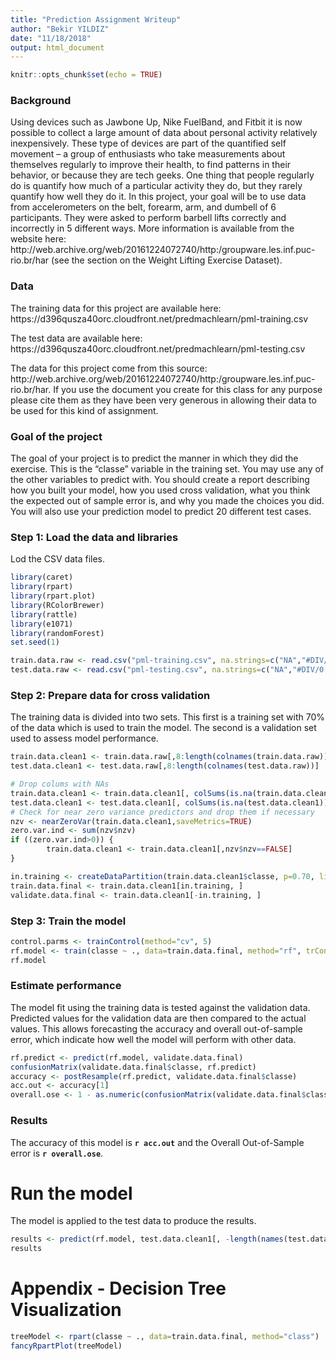 ```yaml
---
title: "Prediction Assignment Writeup"
author: "Bekir YILDIZ"
date: "11/18/2018"
output: html_document
---
```


```r
knitr::opts_chunk$set(echo = TRUE)
```

### Background

Using devices such as Jawbone Up, Nike FuelBand, and Fitbit it is now possible to collect a large amount of data about personal activity relatively inexpensively. These type of devices are part of the quantified self movement – a group of enthusiasts who take measurements about themselves regularly to improve their health, to find patterns in their behavior, or because they are tech geeks. One thing that people regularly do is quantify how much of a particular activity they do, but they rarely quantify how well they do it. In this project, your goal will be to use data from accelerometers on the belt, forearm, arm, and dumbell of 6 participants. They were asked to perform barbell lifts correctly and incorrectly in 5 different ways. More information is available from the website here: http://web.archive.org/web/20161224072740/http:/groupware.les.inf.puc-rio.br/har (see the section on the Weight Lifting Exercise Dataset).

### Data

The training data for this project are available here:
https://d396qusza40orc.cloudfront.net/predmachlearn/pml-training.csv

The test data are available here:
https://d396qusza40orc.cloudfront.net/predmachlearn/pml-testing.csv

The data for this project come from this source: http://web.archive.org/web/20161224072740/http:/groupware.les.inf.puc-rio.br/har. If you use the document you create for this class for any purpose please cite them as they have been very generous in allowing their data to be used for this kind of assignment.

### Goal of the project

The goal of your project is to predict the manner in which they did the exercise. This is the "classe" variable in the training set. You may use any of the other variables to predict with. You should create a report describing how you built your model, how you used cross validation, what you think the expected out of sample error is, and why you made the choices you did. You will also use your prediction model to predict 20 different test cases.

### Step 1: Load the data and libraries
Lod the CSV data files. 

```r
library(caret)
library(rpart)
library(rpart.plot)
library(RColorBrewer)
library(rattle)
library(e1071)
library(randomForest)
set.seed(1)

train.data.raw <- read.csv("pml-training.csv", na.strings=c("NA","#DIV/0!",""))
test.data.raw <- read.csv("pml-testing.csv", na.strings=c("NA","#DIV/0!",""))
```

### Step 2: Prepare data for cross validation 
The training data is divided into two sets.  This first is a training set with 70% of the data which is used to train the model.  The second is a validation 
set used to assess model performance.  

```r
train.data.clean1 <- train.data.raw[,8:length(colnames(train.data.raw))]
test.data.clean1 <- test.data.raw[,8:length(colnames(test.data.raw))]

# Drop colums with NAs
train.data.clean1 <- train.data.clean1[, colSums(is.na(train.data.clean1)) == 0] 
test.data.clean1 <- test.data.clean1[, colSums(is.na(test.data.clean1)) == 0] 
# Check for near zero variance predictors and drop them if necessary
nzv <- nearZeroVar(train.data.clean1,saveMetrics=TRUE)
zero.var.ind <- sum(nzv$nzv)
if ((zero.var.ind>0)) {
        train.data.clean1 <- train.data.clean1[,nzv$nzv==FALSE]
}

in.training <- createDataPartition(train.data.clean1$classe, p=0.70, list=F)
train.data.final <- train.data.clean1[in.training, ]
validate.data.final <- train.data.clean1[-in.training, ]
```

### Step 3: Train the model

```r
control.parms <- trainControl(method="cv", 5)
rf.model <- train(classe ~ ., data=train.data.final, method="rf", trControl=control.parms, ntree=251)
rf.model
```

### Estimate performance  
The model fit using the training data is tested against the validation data.
Predicted values for the validation data are then compared to the actual 
values. This allows forecasting the accuracy and overall out-of-sample error,
which indicate how well the model will perform with other data.  

```r
rf.predict <- predict(rf.model, validate.data.final)
confusionMatrix(validate.data.final$classe, rf.predict)
accuracy <- postResample(rf.predict, validate.data.final$classe)
acc.out <- accuracy[1]
overall.ose <- 1 - as.numeric(confusionMatrix(validate.data.final$classe, rf.predict)$overall[1])
```

### Results  
The accuracy of this model is **`r acc.out`** and the Overall Out-of-Sample 
error is **`r overall.ose`**.

# Run the model
The model is applied to the test data to produce the results.

```r
results <- predict(rf.model, test.data.clean1[, -length(names(test.data.clean1))])
results
```

# Appendix - Decision Tree Visualization

```r
treeModel <- rpart(classe ~ ., data=train.data.final, method="class")
fancyRpartPlot(treeModel)
```